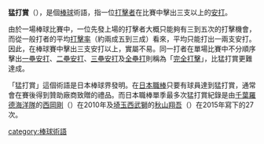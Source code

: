 '''猛打賞'''（{{jpn|j=猛打賞|hg=もうだしょう|rm=Mōdashō|f=y}}），是個[[棒球|棒球]]術語，指一位[[打擊者|打擊者]]在比賽中擊出三支以上的[[安打|安打]]。

由於一場棒球比賽中，一位先發上場的打擊者大概只能夠有三到五次的打擊機會，而從一般打者的平均[[打擊率|打擊率]]（約兩成五到三成）看來，平均只能打出一兩支安打。因此，在棒球賽中擊出三支安打以上，實屬不易。同一打者在單場比賽中不分順序擊出[[一壘安打|一壘安打]]、[[二壘安打|二壘安打]]、[[三壘安打|三壘安打]]及[[全壘打|全壘打]]則稱為「[[完全打擊|完全打擊]]」，比猛打賞更難達成。

「猛打賞」這個術語是日本棒球界發明。在[[日本職棒|日本職棒]]只要有球員達到猛打賞，通常會在賽後得到贊助廠商致贈的禮品。而日本職棒單季最多次猛打賞紀錄是由[[千葉羅德海洋隊|千葉羅德海洋隊]]的[[西岡剛|西岡剛]]（{{lang|ja|西岡 剛}}）在2010年及[[埼玉西武獅|埼玉西武獅]]的[[秋山翔吾|秋山翔吾]]（{{lang|ja|秋山 翔吾}}）在2015年寫下的27次。

{{棒球統計}}

[[category:棒球術語|category:棒球術語]]
